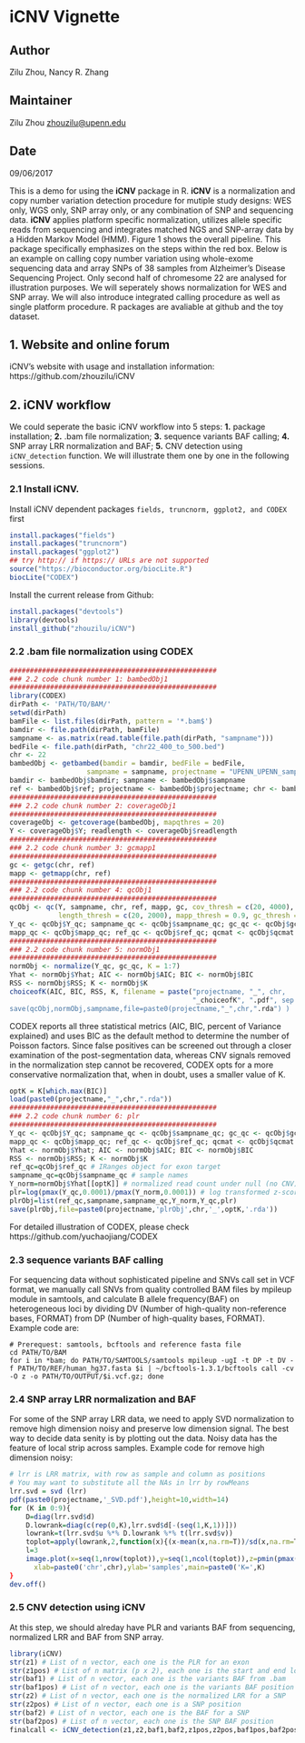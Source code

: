 
# iCNV Vignette

## Author
Zilu Zhou, Nancy R. Zhang

## Maintainer
Zilu Zhou <zhouzilu@upenn.edu>

## Date
09/06/2017

  This is a demo for using the **iCNV** package in R. **iCNV** is a normalization and copy number variation detection procedure for mutiple study designs: WES only, WGS only, SNP array only, or any combination of SNP and sequencing data. **iCNV** applies platform specific normalization, utilizes allele specific reads from sequencing and integrates matched NGS and SNP-array data by a Hidden Markov Model (HMM). Figure 1 shows the overall pipeline. This package specifically emphasizes on the steps within the red box. Below is an example on calling copy number variation using whole-exome sequencing data and array SNPs of 38 samples from Alzheimer's Disease Sequencing Project. Only second half of chromesome 22 are analysed for illustration purposes. We will seperately shows normalization for WES and SNP array. We will also introduce integrated calling procedure as well as single platform procedure. R packages are avaliable at github and the toy dataset.


## 1. Website and online forum

iCNV's website with usage and installation information: https://github.com/zhouzilu/iCNV 

## 2. iCNV workflow
We could seperate the basic iCNV workflow into 5 steps: **1.** package installation; **2.** .bam file normalization; **3.** sequence variants BAF calling; **4.** SNP array LRR normalization and BAF; **5.** CNV detection using `iCNV_detection` function. We will illustrate them one by one in the following sessions.

### 2.1 Install iCNV.

Install iCNV dependent packages `fields, truncnorm, ggplot2, and CODEX` first
```r
install.packages("fields")
install.packages("truncnorm")
install.packages("ggplot2")
## try http:// if https:// URLs are not supported
source("https://bioconductor.org/biocLite.R")
biocLite("CODEX")
```
Install the current release from Github:
```r
install.packages("devtools")
library(devtools)
install_github("zhouzilu/iCNV")
```
### 2.2 .bam file normalization using CODEX
```r
###################################################
### 2.2 code chunk number 1: bambedObj1
###################################################
library(CODEX)
dirPath <- 'PATH/TO/BAM/'
setwd(dirPath)
bamFile <- list.files(dirPath, pattern = '*.bam$')
bamdir <- file.path(dirPath, bamFile)
sampname <- as.matrix(read.table(file.path(dirPath, "sampname")))
bedFile <- file.path(dirPath, "chr22_400_to_500.bed")
chr <- 22
bambedObj <- getbambed(bamdir = bamdir, bedFile = bedFile, 
                   sampname = sampname, projectname = "UPENN_UPENN_sample", chr)
bamdir <- bambedObj$bamdir; sampname <- bambedObj$sampname
ref <- bambedObj$ref; projectname <- bambedObj$projectname; chr <- bambedObj$chr
###################################################
### 2.2 code chunk number 2: coverageObj1
###################################################
coverageObj <- getcoverage(bambedObj, mapqthres = 20)
Y <- coverageObj$Y; readlength <- coverageObj$readlength
###################################################
### 2.2 code chunk number 3: gcmapp1
###################################################
gc <- getgc(chr, ref)
mapp <- getmapp(chr, ref)
###################################################
### 2.2 code chunk number 4: qcObj1
###################################################
qcObj <- qc(Y, sampname, chr, ref, mapp, gc, cov_thresh = c(20, 4000), 
            length_thresh = c(20, 2000), mapp_thresh = 0.9, gc_thresh = c(20, 80))
Y_qc <- qcObj$Y_qc; sampname_qc <- qcObj$sampname_qc; gc_qc <- qcObj$gc_qc
mapp_qc <- qcObj$mapp_qc; ref_qc <- qcObj$ref_qc; qcmat <- qcObj$qcmat
###################################################
### 2.2 code chunk number 5: normObj1
###################################################
normObj <- normalize(Y_qc, gc_qc, K = 1:7)
Yhat <- normObj$Yhat; AIC <- normObj$AIC; BIC <- normObj$BIC
RSS <- normObj$RSS; K <- normObj$K
choiceofK(AIC, BIC, RSS, K, filename = paste("projectname, "_", chr, 
                                             "_choiceofK", ".pdf", sep = ""))
save(qcObj,normObj,sampname,file=paste0(projectname,"_",chr,".rda") )
```
CODEX reports all three statistical metrics (AIC, BIC, percent of Variance explained) and uses BIC as the
default method to determine the number of Poisson factors. Since false positives can be screened out through
a closer examination of the post-segmentation data, whereas CNV signals removed in the normalization step
cannot be recovered, CODEX opts for a more conservative normalization that, when in doubt, uses a smaller
value of K.
```r
optK = K[which.max(BIC)]
load(paste0(projectname,"_",chr,".rda"))
###################################################
### 2.2 code chunk number 6: plr
###################################################
Y_qc <- qcObj$Y_qc; sampname_qc <- qcObj$sampname_qc; gc_qc <- qcObj$gc_qc
mapp_qc <- qcObj$mapp_qc; ref_qc <- qcObj$ref_qc; qcmat <- qcObj$qcmat
Yhat <- normObj$Yhat; AIC <- normObj$AIC; BIC <- normObj$BIC
RSS <- normObj$RSS; K <- normObj$K
ref_qc=qcObj$ref_qc # IRanges object for exon target
sampname_qc=qcObj$sampname_qc # sample names
Y_norm=normObj$Yhat[[optK]] # normalized read count under null (no CNV)
plr=log(pmax(Y_qc,0.0001)/pmax(Y_norm,0.0001)) # log transformed z-scores
plrObj=list(ref_qc,sampname,sampname_qc,Y_norm,Y_qc,plr)
save(plrObj,file=paste0(projectname,'plrObj',chr,'_',optK,'.rda'))
```
For detailed illustration of CODEX, please check https://github.com/yuchaojiang/CODEX

### 2.3 sequence variants BAF calling

For sequencing data without sophisticated pipeline and SNVs call set in VCF format, we manually call SNVs from quality controlled BAM files by mpileup module in samtools, and calculate B allele frequency(BAF) on heterogeneous loci by dividing DV (Number of high-quality non-reference bases, FORMAT) from DP (Number of high-quality bases, FORMAT). Example code are:
```
# Prerequest: samtools, bcftools and reference fasta file
cd PATH/TO/BAM
for i in *bam; do PATH/TO/SAMTOOLS/samtools mpileup -ugI -t DP -t DV -f PATH/TO/REF/human_hg37.fasta $i | ~/bcftools-1.3.1/bcftools call -cv -O z -o PATH/TO/OUTPUT/$i.vcf.gz; done

```

### 2.4 SNP array LRR normalization and BAF

For some of the SNP array LRR data, we need to apply SVD normalization to remove high dimension noisy and preserve low dimension signal. The best way to decide data senity is by plotting out the data. Noisy data has the feature of local strip across samples. Example code for remove high dimension noisy:
```r
# lrr is LRR matrix, with row as sample and column as positions
# You may want to substitute all the NAs in lrr by rowMeans
lrr.svd = svd (lrr)
pdf(paste0(projectname,'_SVD.pdf'),height=10,width=14)
for (K in 0:9){
	D=diag(lrr.svd$d)
	D.lowrank=diag(c(rep(0,K),lrr.svd$d[-(seq(1,K,1))]))
	lowrank=t(lrr.svd$u %*% D.lowrank %*% t(lrr.svd$v))
	toplot=apply(lowrank,2,function(x){(x-mean(x,na.rm=T))/sd(x,na.rm=T)})
	l=3
	image.plot(x=seq(1,nrow(toplot)),y=seq(1,ncol(toplot)),z=pmin(pmax(toplot,-l),l),
	  xlab=paste0('chr',chr),ylab='samples',main=paste0('K=',K)
}
dev.off()

```

### 2.5 CNV detection using **iCNV**

At this step, we should alreday have PLR and variants BAF from sequencing, normalized LRR and BAF from SNP array.
```r
library(iCNV)
str(z1) # List of n vector, each one is the PLR for an exon
str(z1pos) # List of n matrix (p x 2), each one is the start and end location for an exon
str(baf1) # List of n vector, each one is the variants BAF from .bam
str(baf1pos) # List of n vector, each one is the variants BAF position
str(z2) # List of n vector, each one is the normalized LRR for a SNP
str(z2pos) # List of n vector, each one is a SNP position
str(baf2) # List of n vector, each one is the BAF for a SNP
str(baf2pos) # List of n vector, each one is the SNP BAF position
finalcall <- iCNV_detection(z1,z2,baf1,baf2,z1pos,z2pos,baf1pos,baf2pos,mu=c(-3,0,2),projname=projname)
```

